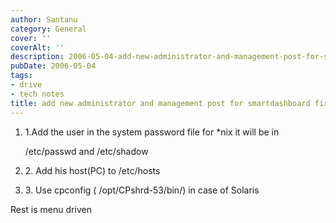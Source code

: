 ```yaml
---
author: Santanu
category: General
cover: ''
coverAlt: ''
description: 2006-05-04-add-new-administrator-and-management-post-for-smartdashboard-firewall-1
pubDate: 2006-05-04
tags:
- drive
- tech notes
title: add new administrator and management post for smartdashboard firewall-1
---
```


1.  1.Add the user in the system password file for \*nix it will be in

    /etc/passwd and /etc/shadow  

2.  2\. Add his host(PC) to /etc/hosts  

3.  3\. Use cpconfig ( /opt/CPshrd-53/bin/) in case of Solaris  

      



  

  

  

  

Rest is menu driven